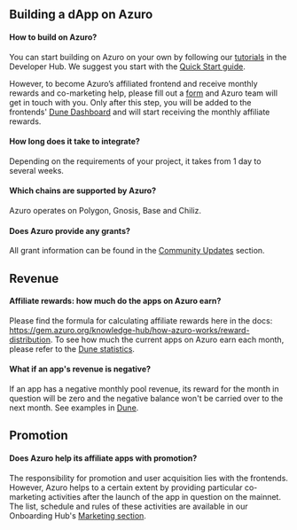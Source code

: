
## Building a dApp on Azuro

#### How to build on Azuro?

You can start building on Azuro on your own by following our [tutorials](https://gem.azuro.org/hub/apps/guides/tutorial) in the Developer Hub. We suggest you start with the [Quick Start guide](https://gem.azuro.org/hub/apps/get-started).

However, to become Azuro’s affiliated frontend and receive monthly rewards and co-marketing help, please fill out a [form](https://azuro.typeform.com/to/v80viKml) and Azuro team will get in touch with you. Only after this step, you will be added to the frontends' [Dune Dashboard](https://dune.com/azuro/frontends) and will start receiving the monthly affiliate rewards.

#### How long does it take to integrate?

Depending on the requirements of your project, it takes from 1 day to several weeks.

#### Which chains are supported by Azuro?

Azuro operates on Polygon, Gnosis, Base and Chiliz.

#### Does Azuro provide any grants?

All grant information can be found in the [Community Updates](/community/chiliz-grant.mdx) section.

## Revenue

#### Affiliate rewards: how much do the apps on Azuro earn?

Please find the formula for calculating affiliate rewards here in the docs: https://gem.azuro.org/knowledge-hub/how-azuro-works/reward-distribution.
To see how much the current apps on Azuro earn each month, please refer to the [Dune statistics](https://dune.com/azuro/frontends).

#### What if an app's revenue is negative?

If an app has a negative monthly pool revenue, its reward for the month in question will be zero and the negative balance won't be carried over to the next month. See examples in [Dune](https://dune.com/queries/3401984/5709544).

## Promotion

#### Does Azuro help its affiliate apps with promotion?

The responsibility for promotion and user acquisition lies with the frontends. However, Azuro helps to a certain extent by providing particular co-marketing activities after the launch of the app in question on the mainnet. The list, schedule and rules of these activities are available in our Onboarding Hub's [Marketing section](https://azuro-protocol.notion.site/91b821c6082141808585807b0a0dd2ea?v=03c9a83931574f33ad37ff1202690937).
